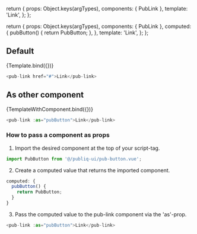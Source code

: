 
<Meta title="Components/pub-link" component={PubLink} />

  return {
    props: Object.keys(argTypes),
    components: { PubLink },
    template: '<pub-link v-bind="$attrs">Link</pub-link>',
  };
};

  return {
    props: Object.keys(argTypes),
    components: { PubLink },
    computed: {
      pubButton() {
        return PubButton;
      },
    },
    template: '<pub-link v-bind="$attrs" :as="pubButton">Link</pub-link>',
  };
};


## Default

<Canvas>
  <Story name="Default" argTypes={argTypes}>
    {Template.bind({})}
  </Story>
</Canvas>

```javascript
<pub-link href="#">Link</pub-link>
```

<ArgsTable story="Default" />

## As other component

<Canvas>
  <Story name="AsComponent" argTypes={argTypes}>
    {TemplateWithComponent.bind({})}
  </Story>
</Canvas>

```javascript
<pub-link :as="pubButton">Link</pub-link>
```

<ArgsTable story="AsComponent" />

### How to pass a component as props

1. Import the desired component at the top of your script-tag.

```javascript
import PubButton from '@/publiq-ui/pub-button.vue';
```

2. Create a computed value that returns the imported component.

```javascript
computed: {
  pubButton() {
    return PubButton;
  }
}
```

3. Pass the computed value to the pub-link component via the 'as'-prop.

```javascript
<pub-link :as="pubButton">Link</pub-link>
```
